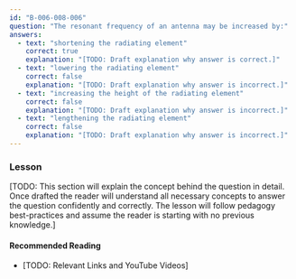 ```yaml
---
id: "B-006-008-006"
question: "The resonant frequency of an antenna may be increased by:"
answers:
  - text: "shortening the radiating element"
    correct: true
    explanation: "[TODO: Draft explanation why answer is correct.]"
  - text: "lowering the radiating element"
    correct: false
    explanation: "[TODO: Draft explanation why answer is incorrect.]"
  - text: "increasing the height of the radiating element"
    correct: false
    explanation: "[TODO: Draft explanation why answer is incorrect.]"
  - text: "lengthening the radiating element"
    correct: false
    explanation: "[TODO: Draft explanation why answer is incorrect.]"
---
```


### Lesson

[TODO: This section will explain the concept behind the question in detail. Once drafted the reader will understand all necessary concepts to answer the question confidently and correctly. The lesson will follow pedagogy best-practices and assume the reader is starting with no previous knowledge.]

#### Recommended Reading

- [TODO: Relevant Links and YouTube Videos]
